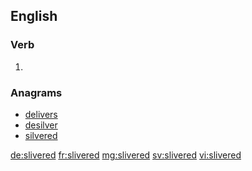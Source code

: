 ==English==

===Verb===
{{head|en|verb form}}

# {{en-past of|sliver}}

===Anagrams===
* [[delivers#English|delivers]]
* [[desilver#English|desilver]]
* [[silvered#English|silvered]]

[[de:slivered]]
[[fr:slivered]]
[[mg:slivered]]
[[sv:slivered]]
[[vi:slivered]]